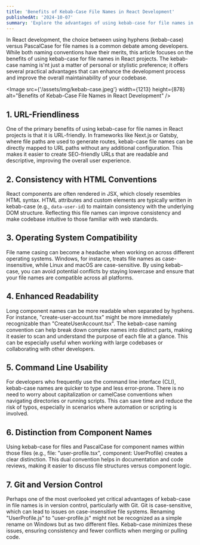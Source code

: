 ```yaml
---
title: 'Benefits of Kebab-Case File Names in React Development'
publishedAt: '2024-10-07'
summary: 'Explore the advantages of using kebab-case for file names in React component development. Learn how this naming convention enhances readability, improves cross-platform compatibility, and streamlines version control processes.'
---
```


In React development, the choice between using hyphens (kebab-case) versus PascalCase for file names is a common debate among developers. While both naming conventions have their merits, this article focuses on the benefits of using kebab-case for file names in React projects. The kebab-case naming is'nt just a matter of personal or stylistic preference; it offers several practical advantages that can enhance the development process and improve the overall maintainability of your codebase.

<Image
  src={'/assets/img/kebab-case.jpeg'}
  width={1213}
  height={878}
  alt="Benefits of Kebab-Case File Names in React Development"
/>

## 1. URL-Friendliness

One of the primary benefits of using kebab-case for file names in React projects is that it is URL-friendly. In frameworks like Next.js or Gatsby, where file paths are used to generate routes, kebab-case file names can be directly mapped to URL paths without any additional configuration. This makes it easier to create SEO-friendly URLs that are readable and descriptive, improving the overall user experience.

## 2. Consistency with HTML Conventions

React components are often rendered in JSX, which closely resembles HTML syntax. HTML attributes and custom elements are typically written in kebab-case (e.g., `data-user-id`) to maintain consistency with the underlying DOM structure. Reflecting this file names can improve consistency and make codebase intuitive to those familiar with web standards.

## 3. Operating System Compatibility

File name casing can become a headache when working on across different operating systems. Windows, for instance, treats file names as case-insensitive, while Linux and macOS are case-sensitive. By using kebab-case, you can avoid potential conflicts by staying lowercase and ensure that your file names are compatible across all platforms.

## 4. Enhanced Readability

Long component names can be more readable when separated by hyphens. For instance, "create-user-account.tsx" might be more immediately recognizable than "CreateUserAccount.tsx". The kebab-case naming convention can help break down complex names into distinct parts, making it easier to scan and understand the purpose of each file at a glance. This can be especially useful when working with large codebases or collaborating with other developers.

## 5. Command Line Usability

For developers who frequently use the command line interface (CLI), kebab-case names are quicker to type and less error-prone. There is no need to worry about capitalization or camelCase conventions when navigating directories or running scripts. This can save time and reduce the risk of typos, especially in scenarios where automation or scripting is involved.

## 6. Distinction from Component Names

Using kebab-case for files and PascalCase for component names within those files (e.g., file: "user-profile.tsx", component: UserProfile) creates a clear distinction. This dual convention helps in documentation and code reviews, making it easier to discuss file structures versus component logic.

## 7. Git and Version Control

Perhaps one of the most overlooked yet critical advantages of kebab-case in file names is in version control, particularly with Git. Git is case-sensitive, which can lead to issues on case-insensitive file systems. Renaming "UserProfile.js" to "user-profile.js" might not be recognized as a simple rename on Windows but as two different files. Kebab-case minimizes these issues, ensuring consistency and fewer conflicts when merging or pulling code.

